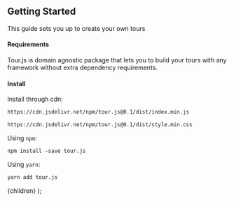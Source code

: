 
<section className='main-section'>

## Getting Started

This guide sets you up to create your own tours

#### Requirements

Tour.js is domain agnostic package that lets you to build your tours with any framework without extra dependency requirements.

#### Install

Install through cdn:

```bash
https://cdn.jsdelivr.net/npm/tour.js@0.1/dist/index.min.js

https://cdn.jsdelivr.net/npm/tour.js@0.1/dist/style.min.css
```

Using `npm`:

```bash
npm install —save tour.js
```

Using `yarn`:

```bash
yarn add tour.js
```

</section>

  <DocumentationLayout>{children}</DocumentationLayout>
);
